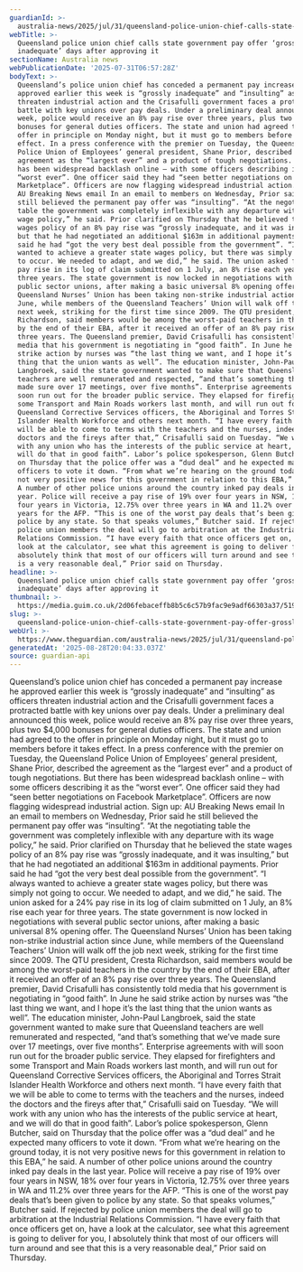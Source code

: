 ```yaml
---
guardianId: >-
  australia-news/2025/jul/31/queensland-police-union-chief-calls-state-government-pay-offer-grossly-inadequate-days-after-approving-it
webTitle: >-
  Queensland police union chief calls state government pay offer ‘grossly
  inadequate’ days after approving it
sectionName: Australia news
webPublicationDate: '2025-07-31T06:57:28Z'
bodyText: >-
  Queensland’s police union chief has conceded a permanent pay increase he
  approved earlier this week is “grossly inadequate” and “insulting” as officers
  threaten industrial action and the Crisafulli government faces a protracted
  battle with key unions over pay deals. Under a preliminary deal announced this
  week, police would receive an 8% pay rise over three years, plus two $4,000
  bonuses for general duties officers. The state and union had agreed to the
  offer in principle on Monday night, but it must go to members before it takes
  effect. In a press conference with the premier on Tuesday, the Queensland
  Police Union of Employees’ general president, Shane Prior, described the
  agreement as the “largest ever” and a product of tough negotiations. But there
  has been widespread backlash online – with some officers describing it as the
  “worst ever”. One officer said they had “seen better negotiations on Facebook
  Marketplace”. Officers are now flagging widespread industrial action. Sign up:
  AU Breaking News email In an email to members on Wednesday, Prior said he
  still believed the permanent pay offer was “insulting”. “At the negotiating
  table the government was completely inflexible with any departure with its
  wage policy,” he said. Prior clarified on Thursday that he believed the state
  wages policy of an 8% pay rise was “grossly inadequate, and it was insulting,”
  but that he had negotiated an additional $163m in additional payments. Prior
  said he had “got the very best deal possible from the government”. “I always
  wanted to achieve a greater state wages policy, but there was simply not going
  to occur. We needed to adapt, and we did,” he said. The union asked for a 24%
  pay rise in its log of claim submitted on 1 July, an 8% rise each year for
  three years. The state government is now locked in negotiations with several
  public sector unions, after making a basic universal 8% opening offer. The
  Queensland Nurses’ Union has been taking non-strike industrial action since
  June, while members of the Queensland Teachers’ Union will walk off the job
  next week, striking for the first time since 2009. The QTU president, Cresta
  Richardson, said members would be among the worst-paid teachers in the country
  by the end of their EBA, after it received an offer of an 8% pay rise over
  three years. The Queensland premier, David Crisafulli has consistently told
  media that his government is negotiating in “good faith”. In June he said
  strike action by nurses was “the last thing we want, and I hope it’s the last
  thing that the union wants as well”. The education minister, John-Paul
  Langbroek, said the state government wanted to make sure that Queensland
  teachers are well remunerated and respected, “and that’s something that we’ve
  made sure over 17 meetings, over five months”. Enterprise agreements with will
  soon run out for the broader public service. They elapsed for firefighters and
  some Transport and Main Roads workers last month, and will run out for
  Queensland Corrective Services officers, the Aboriginal and Torres Strait
  Islander Health Workforce and others next month. “I have every faith that we
  will be able to come to terms with the teachers and the nurses, indeed the
  doctors and the fireys after that,” Crisafulli said on Tuesday. “We will work
  with any union who has the interests of the public service at heart, and we
  will do that in good faith”. Labor’s police spokesperson, Glenn Butcher, said
  on Thursday that the police offer was a “dud deal” and he expected many
  officers to vote it down. “From what we’re hearing on the ground today, it is
  not very positive news for this government in relation to this EBA,” he said.
  A number of other police unions around the country inked pay deals in the last
  year. Police will receive a pay rise of 19% over four years in NSW, 18% over
  four years in Victoria, 12.75% over three years in WA and 11.2% over three
  years for the AFP. “This is one of the worst pay deals that’s been given to
  police by any state. So that speaks volumes,” Butcher said. If rejected by
  police union members the deal will go to arbitration at the Industrial
  Relations Commission. “I have every faith that once officers get on, have a
  look at the calculator, see what this agreement is going to deliver for you, I
  absolutely think that most of our officers will turn around and see that this
  is a very reasonable deal,” Prior said on Thursday.
headline: >-
  Queensland police union chief calls state government pay offer ‘grossly
  inadequate’ days after approving it
thumbnail: >-
  https://media.guim.co.uk/2d06febaceffb8b5c6c57b9fac9e9adf66303a37/519_123_3462_2770/500.jpg
slug: >-
  queensland-police-union-chief-calls-state-government-pay-offer-grossly-inadequate-days-after-approving-it
webUrl: >-
  https://www.theguardian.com/australia-news/2025/jul/31/queensland-police-union-chief-calls-state-government-pay-offer-grossly-inadequate-days-after-approving-it
generatedAt: '2025-08-28T20:04:33.037Z'
source: guardian-api
---
```

Queensland’s police union chief has conceded a permanent pay increase he approved earlier this week is “grossly inadequate” and “insulting” as officers threaten industrial action and the Crisafulli government faces a protracted battle with key unions over pay deals. Under a preliminary deal announced this week, police would receive an 8% pay rise over three years, plus two $4,000 bonuses for general duties officers. The state and union had agreed to the offer in principle on Monday night, but it must go to members before it takes effect. In a press conference with the premier on Tuesday, the Queensland Police Union of Employees’ general president, Shane Prior, described the agreement as the “largest ever” and a product of tough negotiations. But there has been widespread backlash online – with some officers describing it as the “worst ever”. One officer said they had “seen better negotiations on Facebook Marketplace”. Officers are now flagging widespread industrial action. Sign up: AU Breaking News email In an email to members on Wednesday, Prior said he still believed the permanent pay offer was “insulting”. “At the negotiating table the government was completely inflexible with any departure with its wage policy,” he said. Prior clarified on Thursday that he believed the state wages policy of an 8% pay rise was “grossly inadequate, and it was insulting,” but that he had negotiated an additional $163m in additional payments. Prior said he had “got the very best deal possible from the government”. “I always wanted to achieve a greater state wages policy, but there was simply not going to occur. We needed to adapt, and we did,” he said. The union asked for a 24% pay rise in its log of claim submitted on 1 July, an 8% rise each year for three years. The state government is now locked in negotiations with several public sector unions, after making a basic universal 8% opening offer. The Queensland Nurses’ Union has been taking non-strike industrial action since June, while members of the Queensland Teachers’ Union will walk off the job next week, striking for the first time since 2009. The QTU president, Cresta Richardson, said members would be among the worst-paid teachers in the country by the end of their EBA, after it received an offer of an 8% pay rise over three years. The Queensland premier, David Crisafulli has consistently told media that his government is negotiating in “good faith”. In June he said strike action by nurses was “the last thing we want, and I hope it’s the last thing that the union wants as well”. The education minister, John-Paul Langbroek, said the state government wanted to make sure that Queensland teachers are well remunerated and respected, “and that’s something that we’ve made sure over 17 meetings, over five months”. Enterprise agreements with will soon run out for the broader public service. They elapsed for firefighters and some Transport and Main Roads workers last month, and will run out for Queensland Corrective Services officers, the Aboriginal and Torres Strait Islander Health Workforce and others next month. “I have every faith that we will be able to come to terms with the teachers and the nurses, indeed the doctors and the fireys after that,” Crisafulli said on Tuesday. “We will work with any union who has the interests of the public service at heart, and we will do that in good faith”. Labor’s police spokesperson, Glenn Butcher, said on Thursday that the police offer was a “dud deal” and he expected many officers to vote it down. “From what we’re hearing on the ground today, it is not very positive news for this government in relation to this EBA,” he said. A number of other police unions around the country inked pay deals in the last year. Police will receive a pay rise of 19% over four years in NSW, 18% over four years in Victoria, 12.75% over three years in WA and 11.2% over three years for the AFP. “This is one of the worst pay deals that’s been given to police by any state. So that speaks volumes,” Butcher said. If rejected by police union members the deal will go to arbitration at the Industrial Relations Commission. “I have every faith that once officers get on, have a look at the calculator, see what this agreement is going to deliver for you, I absolutely think that most of our officers will turn around and see that this is a very reasonable deal,” Prior said on Thursday.
